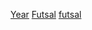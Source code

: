 {{Commons cat|Years in futsal}}

[[Category:室內五人制足球|Year]]
[[Category:各年份體育|Futsal]]
[[Category:依年份劃分的足球|futsal]]

<!---->